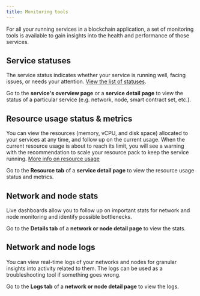 ```yaml
---
title: Monitoring tools
---
```


For all your running services in a blockchain application, a set of monitoring tools is available to gain insights into the health and performance of those services.

## Service statuses

The service status indicates whether your service is running well, facing issues, or needs your attention. [View the list of statuses](../reference/statuses.md).

Go to the **service's overview page** or a **service detail page** to view the status of a particular service (e.g. network, node, smart contract set, etc.).

## Resource usage status & metrics

You can view the resources (memory, vCPU, and disk space) allocated to your services at any time, and follow up on the current usage. When the current resource usage is about to reach its limit, you will see a warning with the recommendation to scale your resource pack to keep the service running. [More info on resource usage](resource-usage.md)

Go to the **Resource tab** of a **service detail page** to view the resource usage status and metrics.

## Network and node stats

Live dashboards allow you to follow up on important stats for network and node monitoring and identify possible bottlenecks.

Go to the **Details tab** of a **network or node detail page** to view the stats.

## Network and node logs

You can view real-time logs of your networks and nodes for granular insights into activity related to them. The logs can be used as a troubleshooting tool if something goes wrong.

Go to the **Logs tab** of a **network or node detail page** to view the logs.
